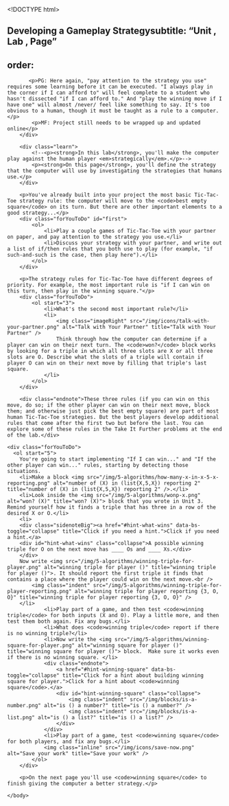 <!DOCTYPE html>
<html lang="en">
    <head>
        <meta http-equiv="content-type" content="text/html; charset=utf-8" />
        <script type="text/javascript" src="/llab/loader.js"></script>
        <script type="text/javascript" src="/utilities/gifffer.min.js"></script>
        <script type="text/javascript">window.onload = function() {Gifffer();}</script>
        <link rel="stylesheet" type="text/css" href="/css/bjc-gifffer.css">
        <title>Unit 5 Lab 6: Tic-Tac-Toe with a Computer Player, Page 3</title>        
    </head>
    
    <body>
        ## Developing a Gameplay Strategysubtitle: "Unit , Lab , Page"
order:
---
        <div class="todo">
           <p>PG: Here again, "pay attention to the strategy you use" requires some learning before it can be executed. "I always play in the corner if I can afford to" will feel complete to a student who hasn't dissected "if I can afford to." And "play the winning move if I have one" will almost /never/ feel like something to say. It's too obvious to a human, though it must be taught as a rule to a computer.</p>
            <p>MF: Project still needs to be wrapped up and updated online</p>
        </div>

        <div class="learn">
            <!--<p><strong>In this lab</strong>, you'll make the computer play against the human player <em>strategically</em>.</p>-->
            <p><strong>On this page</strong>, you'll define the strategy that the computer will use by investigating the strategies that humans use.</p>
        </div>
        
        <p>You've already built into your project the most basic Tic-Tac-Toe strategy rule: the computer will move to the <code>best empty square</code> on its turn. But there are other important elements to a good strategy...</p>
        <div class="forYouToDo" id="first">
			<ol>
				<li>Play a couple games of Tic-Tac-Toe with your partner on paper, and pay attention to the strategy you use.</li>
				<li>Discuss your strategy with your partner, and write out a list of if/then rules that you both use to play (for example, "if such-and-such is the case, then play here").</li>
			</ol>
		</div>
		
		<p>The strategy rules for Tic-Tac-Toe have different degrees of priority. For example, the most important rule is "if I can win on this turn, then play in the winning square."</p>
        <div class="forYouToDo">
            <ol start="3">
                <li>What's the second most important rule?</li>
				<li>
                    <img class="imageRight" src="/img/icons/talk-with-your-partner.png" alt="Talk with Your Partner" title="Talk with Your Partner" /> 
                	Think through how the computer can determine if a player can win on their next turn. The <code>won?</code> block works by looking for a triple in which all three slots are X or all three slots are O. Describe what the slots of a triple will contain if player O can win on their next move by filling that triple's last square.
                </li>
            </ol>
        </div>
    
        <div class="endnote">These three rules (if you can win on this move, do so; if the other player can win on their next move, block them; and otherwise just pick the best empty square) are part of most human Tic-Tac-Toe strategies. But the best players develop additional rules that come after the first two but before the last. You can explore some of these rules in the Take It Further problems at the end of the lab.</div>

	<div class="forYouToDo">
	  <ol start="5">
	    You're going to start implementing "If I can win..." and "If the other player can win..." rules, starting by detecting those situations.
	    <li>Make a block <img src="/img/5-algorithms/how-many-x-in-x-5-x-reporting.png" alt="number of (X) in (list{X,5,X}) reporting 2" title="number of (X) in (list{X,5,X}) reporting 2" />.</li>
	    <li>Look inside the <img src="/img/5-algorithms/wonp-x.png" alt="won? (X)" title="won? (X)"> block that you wrote in Unit 3.  Remind yourself how it finds a triple that has three in a row of the desired X or O.</li>
	    <li>
		<div class="sidenoteBig"><a href="#hint-what-wins" data-bs-toggle="collapse" title="Click if you need a hint.">Click if you need a hint.</a>
		<div id="hint-what-wins" class="collapse">A possible winning triple for O on the next move has ____ Os and ____ Xs.</div>
		</div>
	    Now write <img src="/img/5-algorithms/winning-triple-for-player.png" alt="winning triple for player ()" title="winning triple for player ()">. It should report the first triple it finds that contains a place where the player could win on the next move.<br />
            <img class="indent" src="/img/5-algorithms/winning-triple-for-player-reporting.png" alt="winning triple for player reporting {3, O, O}" title="winning triple for player reporting {3, O, O}" />
		</li>
                <li>Play part of a game, and then test <code>winning triple</code> for both inputs (X and O). Play a little more, and then test them both again. Fix any bugs.</li>
				<li>What does <code>winning triple</code> report if there is no winning triple?</li>
                <li>Now write the <img src="/img/5-algorithms/winning-square-for-player.png" alt="winning square for player ()" title="winning square for player ()"> block.  Make sure it works even if there is no winning square. </li>
                <div class="endnote">
                	<a href="#hint-winning-square" data-bs-toggle="collapse" title="Click for a hint about building winning square for player.">Click for a hint about <code>winning square</code>.</a>
                    <div id="hint-winning-square" class="collapse">
                        <img class="indent" src="/img/blocks/is-a-number.png" alt="is () a number?" title="is () a number?" />
                        <img class="indent" src="/img/blocks/is-a-list.png" alt="is () a list?" title="is () a list?" />
                    </div>
				</div>
                <li>Play part of a game, test <code>winning square</code> for both players, and fix any bugs.</li>
                <img class="inline" src="/img/icons/save-now.png" alt="Save your work" title="Save your work" />
			</ol>
		</div>

		<p>On the next page you'll use <code>winning square</code> to finish giving the computer a better strategy.</p>
   
    </body>
</html>
